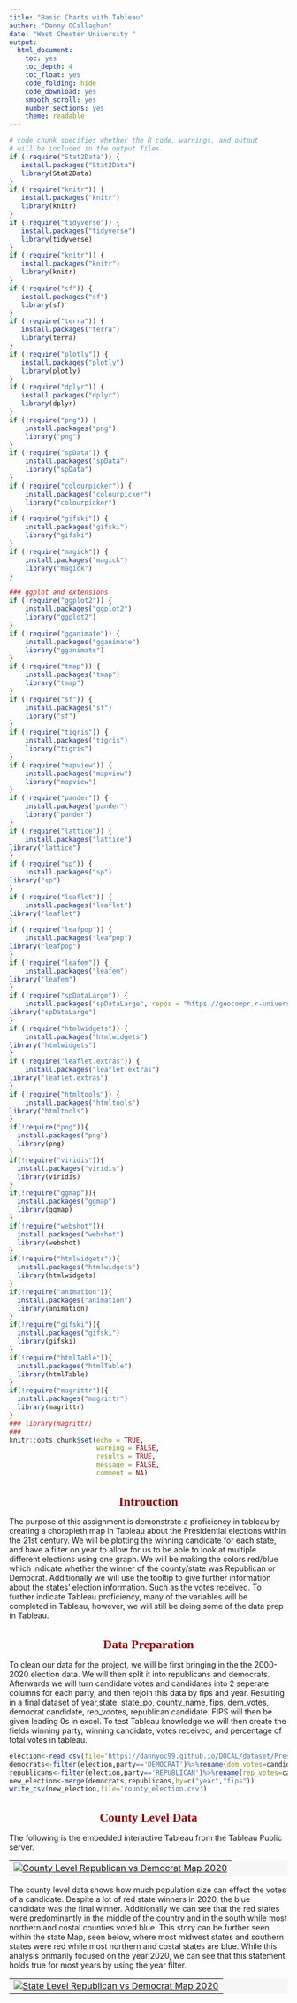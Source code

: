 ---
title: "Basic Charts with Tableau"
author: "Danny OCallaghan"
date: "West Chester University "
output:
  html_document: 
    toc: yes
    toc_depth: 4
    toc_float: yes
    code_folding: hide
    code_download: yes
    smooth_scroll: yes
    number_sections: yes
    theme: readable
---
<style type="text/css">

div#TOC li {
    list-style:none;
    background-image:none;
    background-repeat:none;
    background-position:0;
}
h1.title {
  font-size: 24px;
  color: DarkRed;
  text-align: center;
}
h4.author { /* Header 4 - and the author and data headers use this too  */
    font-size: 18px;
  font-family: "Times New Roman", Times, serif;
  color: DarkRed;
  text-align: center;
}
h4.date { /* Header 4 - and the author and data headers use this too  */
  font-size: 18px;
  font-family: "Times New Roman", Times, serif;
  color: DarkBlue;
  text-align: center;
}
h1 { /* Header 3 - and the author and data headers use this too  */
    font-size: 22px;
    font-family: "Times New Roman", Times, serif;
    color: darkred;
    text-align: center;
}
h2 { /* Header 3 - and the author and data headers use this too  */
    font-size: 18px;
    font-family: "Times New Roman", Times, serif;
    color: navy;
    text-align: left;
}

h3 { /* Header 3 - and the author and data headers use this too  */
    font-size: 15px;
    font-family: "Times New Roman", Times, serif;
    color: navy;
    text-align: left;
}

h4 { /* Header 4 - and the author and data headers use this too  */
    font-size: 18px;
    font-family: "Times New Roman", Times, serif;
    color: darkred;
    text-align: left;
}
img {
  border: 1px solid #555;
}
</style>

```{r setup, include=FALSE}
# code chunk specifies whether the R code, warnings, and output 
# will be included in the output files.
if (!require("Stat2Data")) {
   install.packages("Stat2Data")
   library(Stat2Data)
}
if (!require("knitr")) {
   install.packages("knitr")
   library(knitr)
}
if (!require("tidyverse")) {
   install.packages("tidyverse")
   library(tidyverse)
}
if (!require("knitr")) {
   install.packages("knitr")
   library(knitr)
}
if (!require("sf")) {
   install.packages("sf")
   library(sf)
}
if (!require("terra")) {
   install.packages("terra")
   library(terra)
}
if (!require("plotly")) {
   install.packages("plotly")
   library(plotly)
}
if (!require("dplyr")) {
   install.packages("dplyr")
   library(dplyr)
}
if (!require("png")) {
    install.packages("png")             
    library("png")
}
if (!require("spData")) {
    install.packages("spData")             
    library("spData")
}
if (!require("colourpicker")) {
    install.packages("colourpicker")              
    library("colourpicker")
}
if (!require("gifski")) {
    install.packages("gifski")              
    library("gifski")
}
if (!require("magick")) {
    install.packages("magick")              
    library("magick")
}

### ggplot and extensions
if (!require("ggplot2")) {
    install.packages("ggplot2")              
    library("ggplot2")
}
if (!require("gganimate")) {
    install.packages("gganimate")              
    library("gganimate")
}
if (!require("tmap")) {
    install.packages("tmap")              
    library("tmap")
}
if (!require("sf")) {
    install.packages("sf")              
    library("sf")
}
if (!require("tigris")) {
    install.packages("tigris")              
    library("tigris")
}
if (!require("mapview")) {
    install.packages("mapview")              
    library("mapview")
}
if (!require("pander")) {
    install.packages("pander")              
    library("pander")
}
if (!require("lattice")) {
    install.packages("lattice")
library("lattice")
}
if (!require("sp")) {
    install.packages("sp")
library("sp")
}
if (!require("leaflet")) {
    install.packages("leaflet")
library("leaflet")
}
if (!require("leafpop")) {
    install.packages("leafpop")
library("leafpop")
}
if (!require("leafem")) {
    install.packages("leafem")
library("leafem")
}
if (!require("spDataLarge")) {
    install.packages("spDataLarge", repos = "https://geocompr.r-universe.dev")
library("spDataLarge")
}
if (!require("htmlwidgets")) {
    install.packages("htmlwidgets")
library("htmlwidgets")
}
if (!require("leaflet.extras")) {
    install.packages("leaflet.extras")
library("leaflet.extras")
}
if (!require("htmltools")) {
    install.packages("htmltools")
library("htmltools")
}
if(!require("png")){
  install.packages("png")
  library(png)
}
if(!require("viridis")){
  install.packages("viridis")
  library(viridis)
}
if(!require("ggmap")){
  install.packages("ggmap")
  library(ggmap)
}
if(!require("webshot")){
  install.packages("webshot")
  library(webshot)
}
if(!require("htmlwidgets")){
  install.packages("htmlwidgets")
  library(htmlwidgets)
}
if(!require("animation")){
  install.packages("animation")
  library(animation)
}
if(!require("gifski")){
  install.packages("gifski")
  library(gifski)
}
if(!require("htmlTable")){
  install.packages("htmlTable")
  library(htmlTable)
}
if(!require("magrittr")){
  install.packages("magrittr")
  library(magrittr)
}
### library(magrittr)
###
knitr::opts_chunk$set(echo = TRUE,       
                      warning = FALSE,   
                      results = TRUE,   
                      message = FALSE,
                      comment = NA)

```

# Introuction

The purpose of this assignment is demonstrate a proficiency in tableau by creating a choropleth map in Tableau about the Presidential elections within the 21st century. We will be plotting the winning candidate for each state, and have a filter on year to allow for us to be able to look at multiple different elections using one graph. We will be making the colors red/blue which indicate whether the winner of the county/state was Republican or Democrat. Additionally we will use the tooltip to give further information about the states' election information. Such as the votes received. To further indicate Tableau proficiency, many of the variables will be completed in Tableau, however, we will still be doing some of the data prep in Tableau.

# Data Preparation

To clean our data for the project, we will be first bringing in the the 2000-2020 election data. We will then split it into republicans and democrats. Afterwards we will turn candidate votes and candidates into 2 seperate columns for each party, and then rejoin  this data by fips and year. Resulting in a final dataset of year,state, state_po, county_name, fips, dem_votes, democrat candidate, rep_vootes, republican candidate. FIPS will then be given leading 0s in excel. To test Tableau knowledge we will then create the fields winning party, winning candidate, votes received, and percentage of total votes in tableau.

```{r data prep}
election<-read_csv(file='https://dannyoc99.github.io/DOCAL/dataset/PresidentialElection2000To2020.csv')
democrats<-filter(election,party=='DEMOCRAT')%>%rename(dem_votes=candidatevotes,fips=county_fips)%>%subset(select=c(year,state,state_po,county_name,fips,dem_votes,candidate))
republicans<-filter(election,party=='REPUBLICAN')%>%rename(rep_votes=candidatevotes,fips=county_fips)%>%subset(select=c(year,fips,rep_votes,candidate))
new_election<-merge(democrats,republicans,by=c("year","fips"))
write_csv(new_election,file='county_election.csv')
```


# County Level Data 

The following is the embedded interactive Tableau from the Tableau Public server.

<table border = 0 bordercolor="darkgreen" bgcolor='#f6f6f6'  width=100%  align = center>
<tr>
<td>
<div class='tableauPlaceholder' id='viz1711824259491' style='position: relative'>
<noscript><a href='#'><img alt='County Level Republican vs Democrat Map 2020 ' src='https:&#47;&#47;public.tableau.com&#47;static&#47;images&#47;Ch&#47;ChoroplethMap_17118242340630&#47;CountyLevel&#47;1_rss.png' style='border: none' /></a>
</noscript><object class='tableauViz'  style='display:none;'>

<param name='host_url' value='https%3A%2F%2Fpublic.tableau.com%2F' /> 
<param name='embed_code_version' value='3' /> 
<param name='site_root' value='' /><param name='name' value='ChoroplethMap_17118242340630&#47;CountyLevel' />
<param name='tabs' value='no' />
<param name='toolbar' value='yes' />
<param name='static_image' value='https:&#47;&#47;public.tableau.com&#47;static&#47;images&#47;Ch&#47;ChoroplethMap_17118242340630&#47;CountyLevel&#47;1.png' />
<param name='animate_transition' value='yes' />
<param name='display_static_image' value='yes' />
<param name='display_spinner' value='yes' />
<param name='display_overlay' value='yes' />
<param name='display_count' value='yes' />
<param name='language' value='en-US' />
<param name='filter' value='publish=yes' />
</object></div>

<script type='text/javascript'>
var divElement = document.getElementById('viz1711824259491');
var vizElement = divElement.getElementsByTagName('object')[0];                    vizElement.style.width='100%';vizElement.style.height=(divElement.offsetWidth*0.75)+'px'; 

var scriptElement = document.createElement('script');                    scriptElement.src = 'https://public.tableau.com/javascripts/api/viz_v1.js';                    vizElement.parentNode.insertBefore(scriptElement, vizElement);                
</script>
</td>
</tr>
</table>

The county level data shows how much population size can effect the votes of a candidate. Despite a lot of red state winners in 2020, the blue candidate was the final winner. Additionally we can see that the red states were predominantly in the middle of the country and in the south while most northern and costal counties voted blue. This story can be further seen within the state Map, seen below, where most midwest states and southern states were red while most northern and costal states are blue. While this analysis primarily focused on the year 2020, we can see that this statement holds true for most years by using the year filter.

<table border = 0 bordercolor="darkgreen" bgcolor='#f6f6f6'  width=100%  align = center>
<tr>
<td>
<div class='tableauPlaceholder' id='viz1711825880954' style='position: relative'>
<noscript><a href='#'><img alt=' State Level  Republican vs Democrat Map 2020 ' src='https:&#47;&#47;public.tableau.com&#47;static&#47;images&#47;Ch&#47;ChoroplethMapState&#47;StateLevel&#47;1_rss.png' style='border: none' /></a>
</noscript>

<object class='tableauViz'  style='display:none;'>
<param name='host_url' value='https%3A%2F%2Fpublic.tableau.com%2F' /> 
<param name='embed_code_version' value='3' /> 
<param name='site_root' value='' />
<param name='name' value='ChoroplethMapState&#47;StateLevel' />
<param name='tabs' value='no' />
<param name='toolbar' value='yes' />
<param name='static_image' value='https:&#47;&#47;public.tableau.com&#47;static&#47;images&#47;Ch&#47;ChoroplethMapState&#47;StateLevel&#47;1.png' /> <param name='animate_transition' value='yes' />
<param name='display_static_image' value='yes' />
<param name='display_spinner' value='yes' />
<param name='display_overlay' value='yes' />
<param name='display_count' value='yes' />
<param name='language' value='en-US' />
<param name='filter' value='publish=yes' />
</object>
</div>                

<script type='text/javascript'>                    
var divElement = document.getElementById('viz1711825880954');                    
var vizElement = divElement.getElementsByTagName('object')[0];                   
vizElement.style.width='100%';vizElement.style.height=(divElement.offsetWidth*0.75)+'px';                    
var scriptElement = document.createElement('script');                    scriptElement.src = 'https://public.tableau.com/javascripts/api/viz_v1.js';                    vizElement.parentNode.insertBefore(scriptElement, vizElement);                
</script>
</td>
</tr>
</table>

